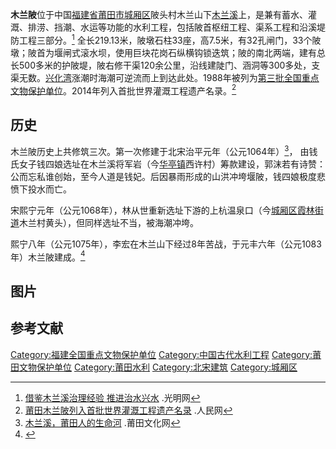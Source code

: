 {{coord|25|24|31|N|118|58|47|E|display=title|scale:10000}}
{{文物保护单位
| 级别 = 全国
| 名称 = 木兰陂
| 图片 = Putian Mulan Bei 20150314.jpg
| 所在 = [[福建省|福建省]][[莆田市|莆田市]]
| 分类 = 古建筑
| 时代 = 北宋
| 编号 = [[第三批全国重点文物保护单位|第三批]]第56项
| 登录 = 1988年1月13日
}}
'''木兰陂'''位于中国[[福建省|福建省]][[莆田市|莆田市]][[城厢区|城厢区]]陂头村木兰山下[[木兰溪|木兰溪]]上，是兼有蓄水、灌溉、排涝、挡潮、水运等功能的水利工程，包括陂首枢纽工程、渠系工程和沿溪堤防工程三部分。<ref>[https://gmrb.cloud.gmw.cn/gmrb/html/2018-10/23/content_21488.htm?from=singlemessage 借鉴木兰溪治理经验 推进治水兴水] {{Wayback|url=https://gmrb.cloud.gmw.cn/gmrb/html/2018-10/23/content_21488.htm?from=singlemessage |date=20181205104928 }}.光明网</ref> 全长219.13米，陂墩石柱33座，高7.5米，有32孔闸门，33个陂墩；陂首为堰闸式滚水坝，使用巨块花岗石纵横钩锁迭筑；陂的南北两端，建有总长500多米的护陂堤，陂右修干渠120余公里，沿线建陡门、涵洞等300多处，支渠无数。[[兴化湾|兴化湾]]涨潮时海潮可逆流而上到达此处。1988年被列为[[第三批全国重点文物保护单位|第三批全国重点文物保护单位]]。2014年列入首批世界灌溉工程遗产名录。<ref>[http://cpc.people.com.cn/n/2014/0919/c87228-25691642.html 莆田木兰陂列入首批世界灌溉工程遗产名录] {{Wayback|url=http://cpc.people.com.cn/n/2014/0919/c87228-25691642.html |date=20181205103454 }}.人民网</ref>

== 历史 ==

木兰陂历史上共修筑三次。第一次修建于北宋治平元年（公元1064年）<ref>[http://www.ptwhw.com/?post=20731 木兰溪，莆田人的生命河] {{Wayback|url=http://www.ptwhw.com/?post=20731 |date=20181205145742 }}.莆田文化网</ref>， 由钱氏女子钱四娘选址在木兰溪将军岩（今[[华亭镇|华亭镇]]西许村）筹款建设，郭沫若有诗赞：公而忘私谁创始，至今人道是钱妃。后因暴雨形成的山洪冲垮堰陂，钱四娘极度悲愤下投水而亡。

宋熙宁元年（公元1068年），林从世重新选址下游的上杭温泉口（今[[城厢区|城厢区]][[霞林街道|霞林街道]]木兰村黄头），但同样选址不当，被海潮冲垮。

熙宁八年（公元1075年），李宏在木兰山下经过8年苦战，于元丰六年（公元1083年）木兰陂建成。<ref>{{Cite book |title=全国重点文物保护单位·第一至第五批·第Ⅱ卷 |publisher=文物出版社 |year=2004 |isbn=7-5010-1525-2 |pages=182 }}</ref>

== 图片 ==
{{wide image|Putian Mulan Bei 20150314-01.jpg|1400px|木兰陂||alt=处于枯水期的木兰溪。}}

==参考文献==
{{reflist}}

{{福建全国重点文物保护单位}}

{{DEFAULTSORT:Mu}}
[[Category:福建全国重点文物保护单位|Category:福建全国重点文物保护单位]]
[[Category:中国古代水利工程|Category:中国古代水利工程]]
[[Category:莆田文物保护单位|Category:莆田文物保护单位]]
[[Category:莆田水利|Category:莆田水利]]
[[Category:北宋建筑|Category:北宋建筑]]
[[Category:城厢区|Category:城厢区]]